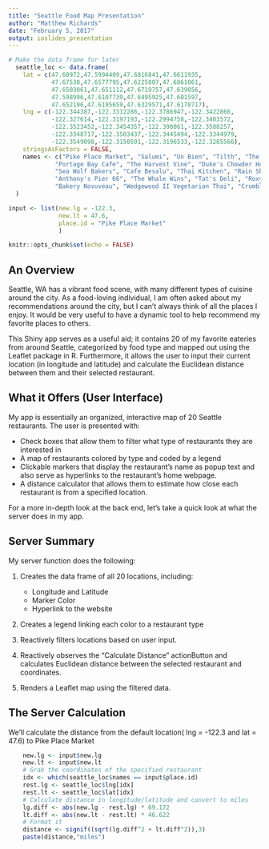 ```yaml
---
title: "Seattle Food Map Presentation"
author: "Matthew Richards"
date: "February 5, 2017"
output: ioslides_presentation
---
```


```r
# Make the data frame for later
  seattle_loc <- data.frame(
    lat = c(47.60972,47.5994409,47.6816841,47.6611935,
            47.67538,47.6577795,47.6225807,47.6861061,
            47.6503061,47.651112,47.6719757,47.639056,
            47.598996,47.6107739,47.6495925,47.601597,
            47.652196,47.6195659,47.6329571,47.6178717),
    lng = c(-122.344387,-122.3312286,-122.3786947,-122.3422866,
            -122.327614,-122.3197193,-122.2994758,-122.3403572,
            -122.3523452,-122.3454357,-122.390061,-122.3588257,
            -122.3348717,-122.3503437,-122.3445494,-122.3344979,
            -122.3549098,-122.3150591,-122.3196533,-122.3285566),
    stringsAsFactors = FALSE,
    names <- c("Pike Place Market", "Salumi", "Un Bien", "Tilth", "The Butcher & The Baker",
             "Portage Bay Cafe", "The Harvest Vine", "Duke's Chowder House", "Jai Thai",
             "Sea Wolf Bakers", "Cafe Besalu", "Thai Kitchen", "Rain Shadow Meats", 
             "Anthony's Pier 66", "The Whale Wins", "Tat's Deli", "Roxy's Diner", 
             "Bakery Novuveau", "Wedgewood II Vegetarian Thai", "Crumble and Flake")
  )

input <- list(new.lg = -122.3,
              new.lt = 47.6,
              place.id = "Pike Place Market"
              )

```

```r
knitr::opts_chunk$set(echo = FALSE)
```

## An Overview

Seattle, WA has a vibrant food scene, with many different types of cuisine around the city. As a food-loving individual, I am often asked about my recommendations around the city, but I can't always think of all the places I enjoy. It would be very useful to have a dynamic tool to help recommend my favorite places to others.

This Shiny app serves as a useful aid; it contains 20 of my favorite eateries from around Seattle, categorized by food type and mapped out using the Leaflet package in R. Furthermore, it allows the user to input their current location (in longitude and latitude) and calculate the Euclidean distance between them and their selected restaurant.

## What it Offers (User Interface)

My app is essentially an organized, interactive map of 20 Seattle restaurants. The user is presented with: 

* Check boxes that allow them to filter what type of restaurants they are interested in
* A map of restaurants colored by type and coded by a legend
* Clickable markers that display the restaurant's name as popup text and also serve as hyperlinks to the restaurant's home webpage.
* A distance calculator that allows them to estimate how close each restaurant is from a specified location.

For a more in-depth look at the back end, let's take a quick look at what the server does in my app. 

## Server Summary

My server function does the following:

1. Creates the data frame of all 20 locations, including:
    + Longitude and Latitude
    + Marker Color
    + Hyperlink to the website

2. Creates a legend linking each color to a restaurant type

3. Reactively filters locations based on user input.

4. Reactively observes the "Calculate Distance" actionButton and calculates Euclidean distance between the selected restaurant and coordinates.

5. Renders a Leaflet map using the filtered data.

## The Server Calculation

We'll calculate the distance from the default location( lng = -122.3 and lat = 47.6) to Pike Place Market

```r
    new.lg <- input$new.lg
    new.lt <- input$new.lt
    # Grab the coordinates of the specified restaurant
    idx <- which(seattle_loc$names == input$place.id)
    rest.lg <- seattle_loc$lng[idx]
    rest.lt <- seattle_loc$lat[idx]
    # Calculate distance in longitude/latitude and convert to miles
    lg.diff <- abs(new.lg - rest.lg) * 69.172
    lt.diff <- abs(new.lt - rest.lt) * 46.622
    # Format it
    distance <- signif((sqrt(lg.diff^2 + lt.diff^2)),3)
    paste(distance,"miles")
```


